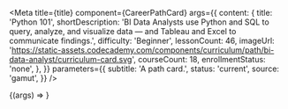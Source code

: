
<Meta
  title={title}
  component={CareerPathCard}
  args={{
    content: {
      title: 'Python 101',
      shortDescription:
        'BI Data Analysts use Python and SQL to query, analyze, and visualize data — and Tableau and Excel to communicate findings.',
      difficulty: 'Beginner',
      lessonCount: 46,
      imageUrl:
        'https://static-assets.codecademy.com/components/curriculum/path/bi-data-analyst/curriculum-card.svg',
      courseCount: 18,
      enrollmentStatus: 'none',
    },
  }}
  parameters={{
    subtitle: 'A path card.',
    status: 'current',
    source: 'gamut',
  }}
/>

<Canvas>
  <Story name="CareerPathCard">{(args) => <CareerPathCard {...args} />}</Story>
</Canvas>

<Props story="CareerPathCard" />

